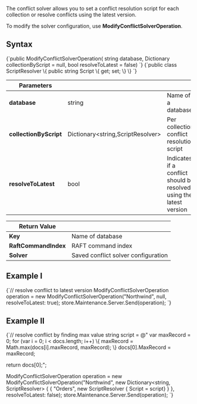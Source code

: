 
The conflict solver allows you to set a conflict resolution script for each collection or resolve conflicts using the latest version. 

To modify the solver configuration, use **ModifyConflictSolverOperation**. 

## Syntax

<TabItem value="solver_1" label="solver_1">
<CodeBlock language="csharp">
{`public ModifyConflictSolverOperation(
    string database, 
    Dictionary<string, ScriptResolver> collectionByScript = null, 
    bool resolveToLatest = false)
`}
</CodeBlock>
</TabItem>

<TabItem value="solver_2" label="solver_2">
<CodeBlock language="csharp">
{`public class ScriptResolver
\{
    public string Script \{ get; set; \}
\}
`}
</CodeBlock>
</TabItem>

| Parameters | | |
| ------------- | ------------- | ----- |
| **database** | string | Name of a database |
| **collectionByScript** | Dictionary&lt;string,ScriptResolver&gt; | Per collection conflict resolution script |
| **resolveToLatest** | bool | Indicates if a conflict should be resolved using the latest version |


| Return Value | |
| ------------- | ----- |
| **Key** | Name of database |
| **RaftCommandIndex** | RAFT command index |
| **Solver** | Saved conflict solver configuration |

## Example I

<TabItem value="solver_3" label="solver_3">
<CodeBlock language="csharp">
{`// resolve conflict to latest version
ModifyConflictSolverOperation operation = 
    new ModifyConflictSolverOperation("Northwind", null, resolveToLatest: true);
store.Maintenance.Server.Send(operation);
`}
</CodeBlock>
</TabItem>


## Example II

<TabItem value="solver_4" label="solver_4">
<CodeBlock language="csharp">
{`// resolve conflict by finding max value 
string script = @"
var maxRecord = 0;
for (var i = 0; i < docs.length; i++) \{
    maxRecord = Math.max(docs[i].maxRecord, maxRecord);   
\}
docs[0].MaxRecord = maxRecord;

return docs[0];";

ModifyConflictSolverOperation operation = 
    new ModifyConflictSolverOperation("Northwind", new Dictionary<string, ScriptResolver>
    \{
        \{ "Orders", new ScriptResolver \{ Script = script\} \}
    \}, resolveToLatest: false);
store.Maintenance.Server.Send(operation);
`}
</CodeBlock>
</TabItem>

